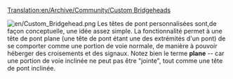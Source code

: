[[Translation:en/Archive/Community/Custom Bridgeheads]]


{{fr/Note|Ce n'est pas actuellement en développement}}
[[File:en/Custom Bridgehead.png|left]]
Les têtes de pont personnalisées sont,de façon conceptuelle, une idée assez simple. La fonctionnalité permet à une tête de pont plane (une tête de pont étant une des extrémités d'un pont) de se comporter comme une portion de voie normale, de manière à pouvoir héberger des croisements et des signaux. Notez bien le terme '''plane''' -- car une portion de voie inclinée ne peut pas être "jointe", tout comme une tête de pont inclinée.